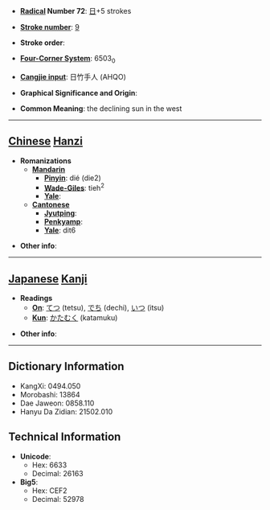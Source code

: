 * '''[[Wiktionary:Chinese radical index| Radical]] Number 72''': [[Wiktionary:Chinese radical index 日|日]]+5 strokes

* '''[[Wiktionary:Chinese total strokes index|Stroke number]]''': [[Wiktionary:Chinese total strokes index 9|9]]

* '''Stroke order''': 

* '''[[Wiktionary:Chinese four corner index|Four-Corner System]]''': 6503<sub>0</sub>

* '''[[Wiktionary:Chinese Cangjie index|Cangjie input]]''': 日竹手人 (AHQO)

* '''Graphical Significance and Origin''': 

* '''Common Meaning''': the declining sun in the west

----

== [[Chinese]] [[Hanzi]] ==

* '''Romanizations'''
** '''[[Mandarin]]'''
*** '''[[Pinyin]]''': dié (die2)
*** '''[[Wade-Giles]]''': tieh<sup>2</sup>
*** '''[[Yale]]''': 
** '''[[Cantonese]]'''
*** '''[[Jyutping]]''':
*** '''[[Penkyamp]]''': 
*** '''[[Yale]]''': dit6

* '''Other info''': 

----

== [[Japanese]] [[Kanji]] ==

* '''Readings'''
** '''[[On]]''': [[てつ]] (tetsu), [[でち]] (dechi), [[いつ]] (itsu)
** '''[[Kun]]''': [[かたむく]] (katamuku)

* '''Other info''':  

----

== Dictionary Information ==

* KangXi: 0494.050
* Morobashi: 13864
* Dae Jaweon: 0858.110
* Hanyu Da Zidian: 21502.010

== Technical Information ==

* '''Unicode''':
** Hex: 6633
** Decimal: 26163
* '''Big5''':
** Hex: CEF2
** Decimal: 52978